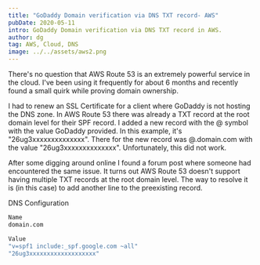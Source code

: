 ```yaml
---
title: "GoDaddy Domain verification via DNS TXT record- AWS"
pubDate: 2020-05-11
intro: GoDaddy Domain verification via DNS TXT record in AWS.
author: dg
tag: AWS, Cloud, DNS
image: ../../assets/aws2.png
---
```

There's no question that AWS Route 53 is an extremely powerful service in the cloud. I've been using it frequently for about 6 months and recently found a small quirk while proving domain ownership.

I had to renew an SSL Certificate for a client where GoDaddy is not hosting the DNS zone. In AWS Route 53 there was already a TXT record at the root domain level for their SPF record. I added a new record with the @ symbol with the value GoDaddy provided. In this example, it's "26ug3xxxxxxxxxxxxxx". There for the new record was @.domain.com with the value "26ug3xxxxxxxxxxxxxx". Unfortunately, this did not work.

After some digging around online I found a forum post where someone had encountered the same issue. It turns out AWS Route 53 doesn't support having multiple TXT records at the root domain level. The way to resolve it is (in this case) to add another line to the preexisting record.

DNS Configuration

```bash
Name
domain.com

Value
"v=spf1 include:_spf.google.com ~all"
"26ug3xxxxxxxxxxxxxxxxxxx"
```